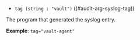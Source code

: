 - `tag (string : "vault")` ((#audit-arg-syslog-tag))

The program that generated the syslog entry.

**Example**: `tag="vault-agent"`

